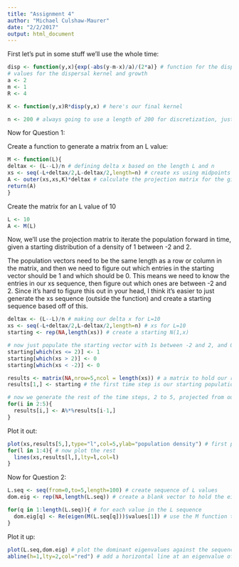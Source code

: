 ```yaml
---
title: "Assignment 4"
author: "Michael Culshaw-Maurer"
date: "2/2/2017"
output: html_document
---
```

First let's put in some stuff we'll use the whole time:
```r
disp <- function(y,x){exp(-abs(y-m-x)/a)/(2*a)} # function for the dispersal kernel
# values for the dispersal kernel and growth
a <- 2
m <- 1
R <- 4

K <- function(y,x)R*disp(y,x) # here's our final kernel

n <- 200 # always going to use a length of 200 for discretization, just to be consistent
```

Now for Question 1:

Create a function to generate a matrix from an L value:
```r
M <- function(L){
deltax <- (L--L)/n # defining delta x based on the length L and n
xs <- seq(-L+deltax/2,L-deltax/2,length=n) # create xs using midpoints
A <- outer(xs,xs,K)*deltax # calculate the projection matrix for the given L value and discretization
return(A)
}
```

Create the matrix for an L value of 10
```r
L <- 10
A <- M(L)
```

Now, we'll use the projection matrix to iterate the population forward in time, given a starting distribution of a density of 1 between -2 and 2.

The population vectors need to be the same length as a row or column in the matrix, and then we need to figure out which entries in the starting vector should be 1 and which should be 0. This means we need to know the entries in our xs sequence, then figure out which ones are between -2 and 2. Since it's hard to figure this out in your head, I think it's easier to just generate the xs sequence (outside the function) and create a starting sequence based off of this.
```r
deltax <- (L--L)/n # making our delta x for L=10
xs <- seq(-L+deltax/2,L-deltax/2,length=n) # xs for L=10
starting <- rep(NA,length(xs)) # create a starting N(1,x)

# now just populate the starting vector with 1s between -2 and 2, and 0s elsewhere
starting[which(xs <= 2)] <- 1 
starting[which(xs > 2)] <- 0
starting[which(xs < -2)] <- 0

results <- matrix(NA,nrow=5,ncol = length(xs)) # a matrix to hold our results, a distribution over 5 time steps
results[1,] <- starting # the first time step is our starting population distribution

# now we generate the rest of the time steps, 2 to 5, projected from our starting distribution
for(i in 2:5){
  results[i,] <- A%*%results[i-1,]
}
```

Plot it out:
```r
plot(xs,results[5,],type="l",col=5,ylab="population density") # first plot the largest result
for(l in 1:4){ # now plot the rest
  lines(xs,results[l,],lty=l,col=l)
}
```

Now for Question 2:
```r
L.seq <- seq(from=0,to=5,length=100) # create sequence of L values
dom.eig <- rep(NA,length(L.seq)) # create a blank vector to hold the eigenvalues

for(q in 1:length(L.seq)){ # for each value in the L sequence
  dom.eig[q] <- Re(eigen(M(L.seq[q]))$values[1]) # use the M function to generate a matrix from a value in the L sequence, then calculate the leading eigenvalue of it
}
```

Plot it up:
```r
plot(L.seq,dom.eig) # plot the dominant eigenvalues against the sequence of L values
abline(h=1,lty=2,col="red") # add a horizontal line at an eigenvalue of 1

```

